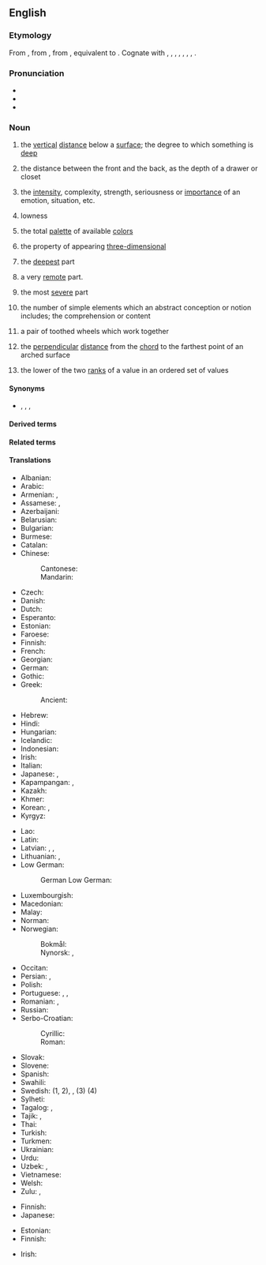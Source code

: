 ==English==

===Etymology===
{{root|en|ine-pro|*dʰewbʰ-}}
From {{inh|en|enm|depthe}}, from {{inh|en|ang|*dīepþ|t=depth}}, from {{inh|en|gem-pro|*diupiþō|t=depth}}, equivalent to {{suf|en|deep|th}}. Cognate with {{cog|sco|deepth|t=depth}}, {{cog|stq|Djüpte|t=depth}}, {{cog|fy|djipte|t=depth}}, {{cog|nl|diepte|t=depth}}, {{cog|nds|Deepde|t=depth}}, {{cog|da|dybde|t=depth}}, {{cog|is|dýpt|t=depth}}, {{cog|got|𐌳𐌹𐌿𐍀𐌹𐌸𐌰|t=depth}}.

===Pronunciation===
* {{IPA|en|/dɛpθ/}}
* {{audio|en|en-us-depth.ogg|Audio (US)}}
* {{rhymes|en|ɛpθ}}

===Noun===
{{en-noun|~}}

# the [[vertical]] [[distance]] below a [[surface]]; the degree to which something is [[deep]]
#: {{ux|en|Measure the '''depth''' of the water in this part of the bay.}}
#: {{syn|en|deepness|lowness}}
# the distance between the front and the back, as the depth of a drawer or closet
# {{lb|en|figuratively}} the [[intensity]], complexity, strength, seriousness or [[importance]] of an emotion, situation, etc.
#: {{ux|en|The '''depth''' of her misery was apparent to everyone.}}
#: {{ux|en|The '''depth''' of the crisis had been exaggerated.}}
#: {{ux|en|We were impressed by the '''depth''' of her knowledge.}}
# lowness
#: {{ux|en|the '''depth''' of a sound}}
# {{lb|en|computing|colors}} the total [[palette]] of available [[color]]s
# {{lb|en|arts|photography}} the property of appearing [[three-dimensional]]
#: {{ux|en|The '''depth''' of field in this picture is amazing.}}
# {{lb|en|literary|usually|in the plural}} the [[deepest]] part {{q|usually of a body of water}}
#: {{ux|en|The burning ship finally sunk into the '''depths'''.}}
# {{lb|en|literary|usually|in the plural}} a very [[remote]] part.
#: {{ux|en|Into the '''depths''' of the jungle...}}
#: {{ux|en|In the '''depths''' of the night,}}
# the most [[severe]] part
#: {{ux|en|in the '''depth''' of the crisis}}
#: {{ux|en|in the '''depths''' of winter}}
# {{lb|en|logic}} the number of simple elements which an abstract conception or notion includes; the comprehension or content
# {{lb|en|horology}} a pair of toothed wheels which work together
# {{lb|en|aeronautics}} the [[perpendicular]] [[distance]] from the [[chord]] to the farthest point of an arched surface
# {{lb|en|statistics}} the lower of the two [[rank]]s of a value in an ordered set of values
{{examples|width=40%|sense=statistics|examples=<TABLE ALIGN=RIGHT border="1" cellpadding="5" cellspacing="0">
<TR><TD></TD><TD COLSPAN="9">Ordered Batch of 9 Values</TD></TR>
<TR ALIGN=RIGHT><TD>Value</TD><TD>15</TD><TD>32</TD><TD>45</TD><TD>48</TD><TD>49</TD><TD>56</TD><TD>69</TD><TD>77</TD><TD>97</TD></TR>
<TR ALIGN=RIGHT><TD>'''Depth'''</TD><TD>1</TD><TD>2</TD><TD>3</TD><TD>4</TD><TD>5</TD><TD>4</TD><TD>3</TD><TD>2</TD><TD>1</TD></TR></TABLE>}}

====Synonyms====
* {{sense|deep place}} {{l|en|abyss}}, {{l|en|bottom}}, {{l|en|bathos}}, {{l|en|nadir}}

====Derived terms====
{{der2
|en|depthen
|in-depth
|indepth
}}

====Related terms====
{{der3
|en|deep
|depth charge
|depth psychology
|in depth
|out of one's depth
}}

====Translations====
{{trans-top|vertical distance below a surface}}
* Albanian: {{t+|sq|thellësi|f}}
* Arabic: {{t|ar|عَمْق|m}}
* Armenian: {{t+|hy|խորություն}}, {{t+|hy|խորք}}
* Assamese: {{t|as|পোতন}}, {{t|as|গভীৰতা}}
* Azerbaijani: {{t|az|dərinlik}}
* Belarusian: {{t+|be|глыбіня́|f}}
* Bulgarian: {{t+|bg|дълбочина́|f}}
* Burmese: {{t+|my|အနက်}}
* Catalan: {{t+|ca|profunditat}}
* Chinese:
*: Cantonese: {{t|yue|深度|tr=sam1 dou6}}
*: Mandarin: {{t+|cmn|深度|tr=shēndù}}
* Czech: {{t+|cs|hloubka|f}}
* Danish: {{t|da|dybde|c}}
* Dutch: {{t+|nl|diepte|f}}
* Esperanto: {{t+|eo|profundo}}
* Estonian: {{t|et|sügavus}}
* Faroese: {{t|fo|dýpi|n}}
* Finnish: {{t+|fi|syvyys}}
* French: {{t+|fr|profondeur|f}}
* Georgian: {{t|ka|სიღრმე}}
* German: {{t+|de|Tiefe|f}}
* Gothic: {{t|got|𐌳𐌹𐌿𐍀𐌴𐌹|f}}
* Greek: {{t+|el|βάθος|n}}
*: Ancient: {{t|grc|βάθος|n}}
* Hebrew: {{t|he|עומק|m|tr='omek|alt=עומק \ עֹמֶק}}
* Hindi: {{t+|hi|गहराई|f}}
* Hungarian: {{t+|hu|mélység}}
* Icelandic: {{t+|is|dýpt|f}}
* Indonesian: {{t+|id|dalam|alt=kedalaman}}
* Irish: {{t|ga|doimhneacht|f}}
* Italian: {{t+|it|profondità|f}}
* Japanese: {{t+|ja|深い|tr=ふかさ, fukasa|alt=深さ}}, {{t+|ja|深度|tr=しんど, shindo}}
* Kapampangan: {{t|pam|lalam}}, {{t|pam|kelalaman}}
* Kazakh: {{t+|kk|тереңдік}}
* Khmer: {{t+|km|ជំរៅ|tr=chumrɨv}}
* Korean: {{t+|ko|깊이}}, {{t|ko|심도}}
* Kyrgyz: {{t+|ky|тереңдик}}
{{trans-mid}}
* Lao: {{t|lo|ຄວາມເລິກ}}
* Latin: {{t+|la|altitudo|f}}
* Latvian: {{t|lv|dziļums|m}}, {{t|lv|dzelme|f}}, {{t|lv|dzīle|f}}
* Lithuanian: {{t|lt|gylis|m}}, {{t|lt|gilumas|m}}
* Low German:
*: German Low German: {{t|nds-de|Deepde|f}}
* Luxembourgish: {{t|lb|Déift|f}}
* Macedonian: {{t|mk|длабочина|f}}
* Malay: {{t+|ms|kedalaman}}
* Norman: {{t|nrf|profondeu|f}} {{q|Jersey}}
* Norwegian:
*: Bokmål: {{t|nb|dybde|m}}
*: Nynorsk: {{t|nn|djupn|f}}, {{t|nn|djupne|f}}
* Occitan: {{t+|oc|prigondor|f}}
* Persian: {{t+|fa|ژرفا|tr=žarfâ}}, {{t+|fa|عمق|tr='omq}}
* Polish: {{t+|pl|głębokość|f}}
* Portuguese: {{t+|pt|profundidade|f}}, {{t+|pt|fundura|f}}, {{t+|pt|profundeza}}
* Romanian: {{t+|ro|adâncime}}, {{t+|ro|profunzime}}
* Russian: {{t+|ru|глубина́|f}}
* Serbo-Croatian:
*: Cyrillic: {{t|sh|дубѝна|f}}
*: Roman: {{t+|sh|dubìna|f}}
* Slovak: {{t|sk|hĺbka|f}}
* Slovene: {{t+|sl|globina|f}}
* Spanish: {{t+|es|profundidad|f}}
* Swahili: {{t+|sw|kina}}
* Swedish: {{t+|sv|djup|n}} (1, 2), {{t+|sv|vidd|c}}, (3) {{t|sv|färgdjup}} (4)
* Sylheti: {{t|syl|ꠝꠥꠠ}}
* Tagalog: {{t|tl|lalim}}, {{t|tl|kalaliman}}
* Tajik: {{t|tg|умқ}}, {{t+|tg|чуқурӣ}}
* Thai: {{t+|th|ความลึก}}
* Turkish: {{t+|tr|derinlik}}
* Turkmen: {{t|tk|çuňluk}}
* Ukrainian: {{t|uk|глибина́|f}}
* Urdu: {{t|ur|گہرائی|f|tr=gahrāī}}
* Uzbek: {{t+|uz|chuqurlik}}, {{t+|uz|teranlik}}
* Vietnamese: {{t|vi|độ sâu}}
* Welsh: {{t+|cy|dyfnder|m}}
* Zulu: {{t|zu|ukushona|c15}}, {{t|zu|ubude|c14}}
{{trans-bottom}}

{{trans-top|distance between the front and the back}}
* Finnish: {{t+|fi|syvyys}}
* Japanese: {{t+|ja|奥行き|tr=おくゆき, okuyuki}}
{{trans-mid}}
{{trans-bottom}}

{{trans-top|intensity of an emotion, situation, etc.}}
* Estonian: {{t|et|sügavus}}
* Finnish: {{t+|fi|syvyys}}
{{trans-mid}}
* Irish: {{t|ga|doimhneacht|f}}
{{trans-bottom}}